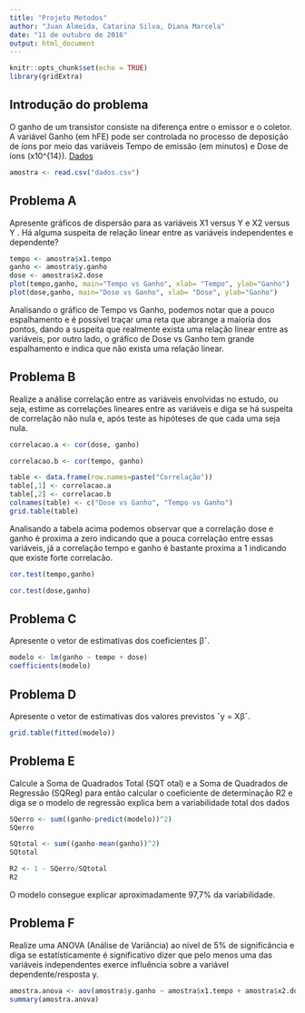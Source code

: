 ```yaml
---
title: "Projeto Metodos"
author: "Juan Almeida, Catarina Silva, Diana Marcela"
date: "11 de outubro de 2016"
output: html_document
---
```


```r
knitr::opts_chunk$set(echo = TRUE)
library(gridExtra)
```

## Introdução do problema

  O ganho de um transistor consiste na diferença entre o emissor e o coletor. A variável Ganho (em hFE) pode ser controlada no processo de deposição de íons por meio das variáveis Tempo de emissão (em minutos) e Dose de íons (x10^{14}). [Dados](https://docs.google.com/spreadsheets/d/1OQ8Ukklrm8pV4WCu7RrhUuJ59XTYnLVoV6bfePCpl9M/edit?usp=sharing)

```r
amostra <- read.csv("dados.csv")
```

## Problema A

Apresente gráficos de dispersão para as variáveis X1 versus Y e X2 versus Y . Há alguma suspeita de relação linear entre as variáveis independentes e dependente?

```r
tempo <- amostra$x1.tempo
ganho <- amostra$y.ganho
dose <- amostra$x2.dose
plot(tempo,ganho, main="Tempo vs Ganho", xlab= "Tempo", ylab="Ganho")
plot(dose,ganho, main="Dose vs Ganho", xlab= "Dose", ylab="Ganho")
```

  Analisando o gráfico de Tempo vs Ganho, podemos notar que a pouco espalhamento e é possível traçar uma reta que abrange a maioria dos pontos, dando a suspeita que realmente exista uma relação linear entre as variáveis, por outro lado, o gráfico de Dose vs Ganho tem grande espalhamento e indica que não exista uma relação linear.

## Problema B

  Realize a análise correlação entre as variáveis envolvidas no estudo, ou seja, estime as correlações lineares entre as variáveis e diga se há suspeita de correlação não nula e, após teste as hipóteses de que cada uma seja nula.
  
```r
correlacao.a <- cor(dose, ganho)

correlacao.b <- cor(tempo, ganho)

```

```r
table <- data.frame(row.names=paste("Correlação"))
table[,1] <- correlacao.a
table[,2] <- correlacao.b
colnames(table) <- c("Dose vs Ganho", "Tempo vs Ganho")
grid.table(table)

```

Analisando a tabela acima podemos observar que a correlação dose e ganho é proxima a zero indicando que a pouca correlação entre essas variáveis, já a correlação tempo e ganho é bastante proxima a 1 indicando que existe forte correlacão.

```r
cor.test(tempo,ganho)

cor.test(dose,ganho)
```

## Problema C

Apresente o vetor de estimativas dos coeficientes βˆ.

```r
modelo <- lm(ganho ~ tempo + dose)
coefficients(modelo)
```

## Problema D

Apresente o vetor de estimativas dos valores previstos ˆy = Xβˆ.

```r
grid.table(fitted(modelo))
```

## Problema E
Calcule a Soma de Quadrados Total (SQT otal) e a Soma de Quadrados de Regressão (SQReg) para então calcular o coeficiente de determinação R2 e diga se o modelo de regressão explica bem a variabilidade total dos dados

```r
SQerro <- sum((ganho-predict(modelo))^2)
SQerro

SQtotal <- sum((ganho-mean(ganho))^2)
SQtotal

R2 <- 1 - SQerro/SQtotal
R2
```

O modelo consegue explicar aproximadamente 97,7% da variabilidade.

## Problema F
Realize uma ANOVA (Análise de Variância) ao nı́vel de 5% de significância e diga se
estatı́sticamente é significativo dizer que pelo menos uma das variáveis independentes
exerce influência sobre a variável dependente/resposta y.

```r
amostra.anova <- aov(amostra$y.ganho ~ amostra$x1.tempo + amostra$x2.dose)
summary(amostra.anova)
```
